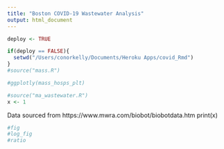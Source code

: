 ```yaml
---
title: "Boston COVID-19 Wastewater Analysis"
output: html_document
---
```


```r
deploy <- TRUE

if(deploy == FALSE){
  setwd("/Users/conorkelly/Documents/Heroku Apps/covid_Rmd")
}
#source("mass.R")
```

```r
#ggplotly(mass_hosps_plt)
```

```r
#source("ma_wastewater.R")
x <- 1

```
Data sourced from https://www.mwra.com/biobot/biobotdata.htm
print(x)

<!-- Last MMWRA update: `r updated` -->

<!-- Last checked on: `r last_checked` -->
```r
#fig
#log_fig
#ratio
```
